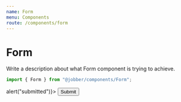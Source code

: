 ```yaml
---
name: Form
menu: Components
route: /components/form
---
```



# Form

<ComponentStatus stage="pre" responsive="no" accessible="no" />

Write a description about what Form component is trying to achieve.

```ts
import { Form } from "@jobber/components/Form";
```

<Playground>
  <Form onSubmit={() => alert("submitted")}>
    <InputText
      placeholder="First Name"
      name="firstName"
      valid={{
        required: {
          value: true,
          message: "Tell us your name"
        },
        minLength: {
          value: 3,
          message: "That name is too short"
        }
      }}
    />
    <button type="submit">Submit</button>
  </Form>
</Playground>
